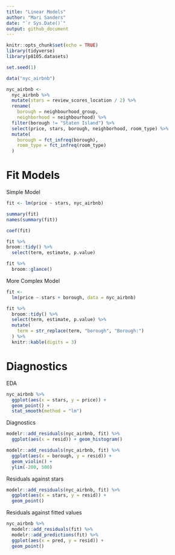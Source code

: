 ```yaml
---
title: "Linear Models"
author: "Mari Sanders"
date: "`r Sys.Date()`"
output: github_document
---
```


```r
knitr::opts_chunk$set(echo = TRUE)
library(tidyverse)
library(p8105.datasets)

set.seed(1)
```

```r
data("nyc_airbnb")

nyc_airbnb <- 
  nyc_airbnb %>% 
  mutate(stars = review_scores_location / 2) %>% 
  rename(
    borough = neighbourhood_group,
    neighborhood = neighbourhood) %>%  
  filter(borough != "Staten Island") %>% 
  select(price, stars, borough, neighborhood, room_type) %>% 
  mutate(
    borough = fct_infreq(borough), 
    room_type = fct_infreq(room_type)
  )


```

# Fit Models 

Simple Model 

```r
fit <- lm(price ~ stars, nyc_airbnb)

summary(fit)
names(summary(fit))

coef(fit)

fit %>% 
broom::tidy() %>% 
  select(term, estimate, p.value)

fit %>% 
  broom::glance()
```

More Complex Model 

```r
fit <- 
  lm(price ~ stars + borough, data = nyc_airbnb)

fit %>%  
  broom::tidy() %>% 
  select(term, estimate, p.value) %>% 
  mutate(
    term = str_replace(term, "borough", "Borough:")
  ) %>% 
  knitr::kable(digits = 3)
```


# Diagnostics 

EDA
```r
nyc_airbnb %>%  
  ggplot(aes(x = stars, y = price)) + 
  geom_point() + 
  stat_smooth(method = "lm")
```

Diagnostics
```r
modelr::add_residuals(nyc_airbnb, fit) %>% 
  ggplot(aes(x = resid)) + geom_histogram()
```

```r
modelr::add_residuals(nyc_airbnb, fit) %>% 
  ggplot(aes(x = borough, y = resid)) + 
  geom_violin() +
  ylim(-200, 500)
```


Residuals against stars

```r
modelr::add_residuals(nyc_airbnb, fit) %>% 
  ggplot(aes(x = stars, y = resid)) + 
  geom_point()
```

Residuals against fitted values

```r
nyc_airbnb %>% 
  modelr::add_residuals(fit) %>% 
  modelr::add_predictions(fit) %>% 
  ggplot(aes(x = pred, y = resid)) + 
  geom_point()
```

